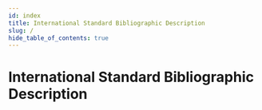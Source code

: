 ```yaml
---
id: index
title: International Standard Bibliographic Description
slug: /
hide_table_of_contents: true
---
```



# International Standard Bibliographic Description

<QuickStart 
  standard="ISBD"
  introductionPath="/intro/"
  elementsPath="/elements/"
  examplesPath="/examples/"
/>

<DownloadPanel 
  standard="ISBD"
  pdfUrl="#"
  ttlUrl="/rdf/ttl/isbd.ttl"
  jsonLdUrl="/rdf/jsonld/isbd.jsonld"
  xmlUrl="/rdf/xml/isbd.xml"
/>